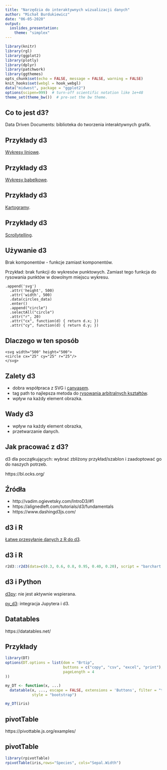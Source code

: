 ```yaml
---
title: "Narzędzia do interaktywnych wizualizacji danych"
author: "Michał Burdukiewicz"
date: "06-05-2020"
output: 
  ioslides_presentation:
    theme: "simplex"
---
```


<link href="https://fonts.googleapis.com/css?family=Montserrat&display=swap" rel="stylesheet">

<style>
slides > slide {
  font-family: 'Montserrat', sans-serif;
}

.center {
  display: block;
  margin-left: auto;
  margin-right: auto;

}


</style>


```r
library(knitr)
library(rgl)
library(ggplot2)
library(plotly)
library(dplyr)
library(patchwork)
library(ggthemes)
opts_chunk$set(echo = FALSE, message = FALSE, warning = FALSE)
knit_hooks$set(webgl = hook_webgl)
data("midwest", package = "ggplot2")
options(scipen=999)  # turn-off scientific notation like 1e+48
theme_set(theme_bw())  # pre-set the bw theme.
```

## Co to jest d3?

Data Driven Documents: biblioteka do tworzenia interaktywnych grafik.

## Przykłady d3

[Wykresy liniowe](http://thestoryoftheseason.com/#).

## Przykłady d3

[Wykresy bąbelkowe](https://archive.nytimes.com/www.nytimes.com/interactive/2013/05/25/sunday-review/corporate-taxes.html).

## Przykłady d3

[Kartogramy](http://bl.ocks.org/stevenae/8362841).

## Przykłady d3

[Scrollytelling](https://bl.ocks.org/baronwatts/raw/2a50ae537d7c46670aa5eb30254ef751/).

## Używanie d3

Brak komponentów - funkcje zamiast komponentów.

Przykład: brak funkcji do wykresów punktowych. Zamiast tego funkcja do rysowania punktów w dowolnym miejscu wykresu.

```
.append('svg')
  .attr('height', 500)
  .attr('width', 500)
  .data(circles_data)
  .enter()
  .append("circle")
  .selectAll("circle")
  .attr("r", 20)
  .attr("cx", function(d) { return d.x; })
  .attr("cy", function(d) { return d.y; })
```

## Dlaczego w ten sposób

```
<svg width="500" height="500">
<circle cx="25" cy="25" r="25"/>
</svg>
```

## Zalety d3

* dobra współpraca z SVG i [canvasem](https://github.com/xoor-io/d3-canvas-example).
* tag path to najlepsza metoda do [rysowania arbitralnych kształtów](https://www.dashingd3js.com/svg-paths-and-d3js).
* wpływ na każdy element obrazka.

## Wady d3

* wpływ na każdy element obrazka,
* przetwarzanie danych.


## Jak pracować z d3?

d3 dla początkujących: wybrać zbliżony przykład/szablon i zaadoptować go do naszych potrzeb.

https://bl.ocks.org/

## Źródła

* http://vadim.ogievetsky.com/IntroD3/#1
* https://alignedleft.com/tutorials/d3/fundamentals
* https://www.dashingd3js.com/

## d3 i R 

[Łatwe przesyłanie danych z R do d3](https://rstudio.github.io/r2d3/).

## d3 i R 

```r
r2d3::r2d3(data=c(0.3, 0.6, 0.8, 0.95, 0.40, 0.20), script = "barchart.js")
```

## d3 i Python

[d3py](https://github.com/mikedewar/d3py): nie jest aktywnie wspierana.

[py_d3](https://github.com/ResidentMario/py_d3): integracja Jupytera i d3.

## Datatables

https://datatables.net/

## Przykłady

```r
library(DT)
options(DT.options = list(dom = "Brtip",
                          buttons = c("copy", "csv", "excel", "print"),
                          pageLength = 4
))

my_DT <- function(x, ...)
  datatable(x, ..., escape = FALSE, extensions = 'Buttons', filter = "top", rownames = FALSE,
            style = "bootstrap")

my_DT(iris)
```

## pivotTable

https://pivottable.js.org/examples/

## pivotTable

```r
library(rpivotTable)
rpivotTable(iris,rows="Species", cols="Sepal.Width")
```

